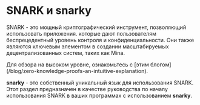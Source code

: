 
# SNARK и snarky

SNARK - это мощный криптографический инструмент, позволяющий использовать приложения.
которые дают пользователям беспрецедентный уровень контроля и конфиденциальности.
Они также являются ключевым элементом в создании масштабируемых децентрализованных систем, таких как Mina.

Для обзора на высоком уровне, ознакомьтесь с [этим блогом] (/blog/zero-knowledge-proofs-an-intuitive-explanation).

**snarky** - это собственный уникальный язык для использования SNARK.
Этот раздел предназначен в качестве руководства по началу использования SNARK в
ваших программах с использованием **snarky**.